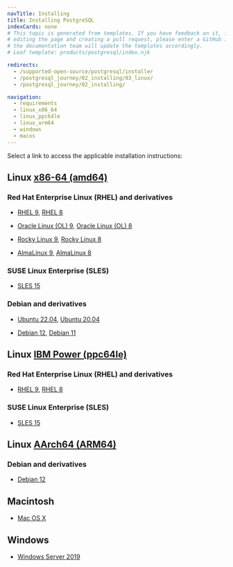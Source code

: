 ```yaml
---
navTitle: Installing
title: Installing PostgreSQL
indexCards: none
# This topic is generated from templates. If you have feedback on it, instead of
# editing the page and creating a pull request, please enter a GitHub issue and
# the documentation team will update the templates accordingly.
# Leaf template: products/postgresql/index.njk

redirects:
  - /supported-open-source/postgresql/installer
  - /postgresql_journey/02_installing/03_linux/
  - /postgresql_journey/02_installing/

navigation:
  - requirements
  - linux_x86_64
  - linux_ppc64le
  - linux_arm64
  - windows
  - macos
---
```


Select a link to access the applicable installation instructions:

## Linux [x86-64 (amd64)](linux_x86_64)

### Red Hat Enterprise Linux (RHEL) and derivatives

- [RHEL 9](linux_x86_64/postgresql_rhel_9), [RHEL 8](linux_x86_64/postgresql_rhel_8)

- [Oracle Linux (OL) 9](linux_x86_64/postgresql_rhel_9), [Oracle Linux (OL) 8](linux_x86_64/postgresql_rhel_8)

- [Rocky Linux 9](linux_x86_64/postgresql_other_linux_9), [Rocky Linux 8](linux_x86_64/postgresql_other_linux_8)

- [AlmaLinux 9](linux_x86_64/postgresql_other_linux_9), [AlmaLinux 8](linux_x86_64/postgresql_other_linux_8)

### SUSE Linux Enterprise (SLES)

- [SLES 15](linux_x86_64/postgresql_sles_15)

### Debian and derivatives

- [Ubuntu 22.04](linux_x86_64/postgresql_ubuntu_22), [Ubuntu 20.04](linux_x86_64/postgresql_ubuntu_20)

- [Debian 12](linux_x86_64/postgresql_debian_12), [Debian 11](linux_x86_64/postgresql_debian_11)

## Linux [IBM Power (ppc64le)](linux_ppc64le)

### Red Hat Enterprise Linux (RHEL) and derivatives

- [RHEL 9](linux_ppc64le/postgresql_rhel_9), [RHEL 8](linux_ppc64le/postgresql_rhel_8)

### SUSE Linux Enterprise (SLES)

- [SLES 15](linux_ppc64le/postgresql_sles_15)

## Linux [AArch64 (ARM64)](linux_arm64)

### Debian and derivatives

- [Debian 12](linux_arm64/postgresql_debian_12)

## Macintosh

- [Mac OS X](macos)

## Windows

- [Windows Server 2019](windows)
